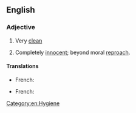 ==English==

===Adjective===
{{infl|en|adjective|head=(as) [[clean]] as a [[whistle]]}}

# {{simile}} Very [[clean]]
# {{simile}} Completely [[innocent]]; beyond moral [[reproach]].

====Translations====
{{trans-top|Very clean}}
* French: {{t-|fr|propre comme un sou neuf}}
{{trans-mid}}
{{trans-bottom}}
{{trans-top|Completely innocent}}
* French: {{t+|fr|blanc comme neige}}
{{trans-mid}}
{{trans-bottom}}

[[Category:en:Hygiene]]